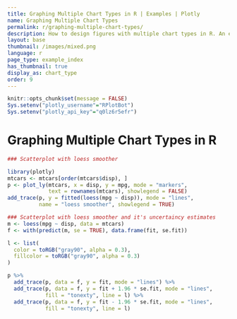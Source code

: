 ```yaml
---
title: Graphing Multiple Chart Types in R | Examples | Plotly
name: Graphing Multiple Chart Types
permalink: r/graphing-multiple-chart-types/
description: How to design figures with multiple chart types in R. An example of a line chart with a line of best fit and an uncertainty band.
layout: base
thumbnail: /images/mixed.png
language: r
page_type: example_index
has_thumbnail: true
display_as: chart_type
order: 9
---
```


```r
knitr::opts_chunk$set(message = FALSE)
Sys.setenv("plotly_username"="RPlotBot")
Sys.setenv("plotly_api_key"="q0lz6r5efr")
```
# Graphing Multiple Chart Types in R

```r


### Scatterplot with loess smoother

library(plotly)
mtcars <- mtcars[order(mtcars$disp), ]
p <- plot_ly(mtcars, x = disp, y = mpg, mode = "markers",
             text = rownames(mtcars), showlegend = FALSE)
add_trace(p, y = fitted(loess(mpg ~ disp)), mode = "lines",
          name = "loess smoother", showlegend = TRUE)

### Scatterplot with loess smoother and it's uncertaincy estimates
m <- loess(mpg ~ disp, data = mtcars)
f <- with(predict(m, se = TRUE), data.frame(fit, se.fit))

l <- list(
  color = toRGB("gray90", alpha = 0.3),
  fillcolor = toRGB("gray90", alpha = 0.3)
)

p %>%
  add_trace(p, data = f, y = fit, mode = "lines") %>%
  add_trace(p, data = f, y = fit + 1.96 * se.fit, mode = "lines",
            fill = "tonexty", line = l) %>%
  add_trace(p, data = f, y = fit - 1.96 * se.fit, mode = "lines",
            fill = "tonexty", line = l)


```
